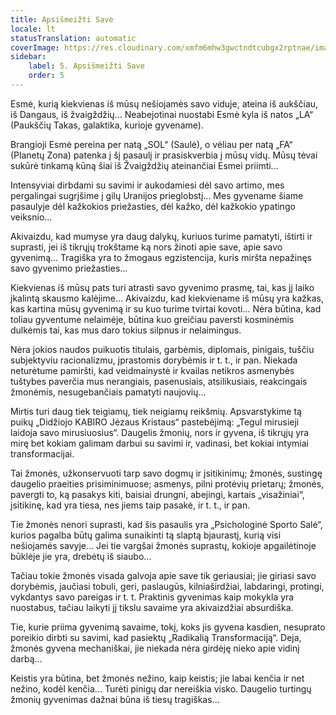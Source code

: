 ```yaml
---
title: Apsišmeižti Save
locale: lt
statusTranslation: automatic
coverImage: https://res.cloudinary.com/xmfm6mhw3gwctndtcubgx2rptnae/image/upload/v1740468922/small_cover_tratado_de_psicologia_revolucionaria_a4c0dca4e0.webp
sidebar:
    label: 5. Apsišmeižti Save
    order: 5
---
```

Esmė, kurią kiekvienas iš mūsų nešiojamės savo viduje, ateina iš aukščiau, iš Dangaus, iš žvaigždžių... Neabejotinai nuostabi Esmė kyla iš natos „LA“ (Paukščių Takas, galaktika, kurioje gyvename).

Brangioji Esmė pereina per natą „SOL“ (Saulė), o vėliau per natą „FA“ (Planetų Zona) patenka į šį pasaulį ir prasiskverbia į mūsų vidų. Mūsų tėvai sukūrė tinkamą kūną šiai iš Žvaigždžių ateinančiai Esmei priimti...

Intensyviai dirbdami su savimi ir aukodamiesi dėl savo artimo, mes pergalingai sugrįšime į gilų Uranijos prieglobstį... Mes gyvename šiame pasaulyje dėl kažkokios priežasties, dėl kažko, dėl kažkokio ypatingo veiksnio...

Akivaizdu, kad mumyse yra daug dalykų, kuriuos turime pamatyti, ištirti ir suprasti, jei iš tikrųjų trokštame ką nors žinoti apie save, apie savo gyvenimą... Tragiška yra to žmogaus egzistencija, kuris miršta nepažinęs savo gyvenimo priežasties...

Kiekvienas iš mūsų pats turi atrasti savo gyvenimo prasmę, tai, kas jį laiko įkalintą skausmo kalėjime... Akivaizdu, kad kiekviename iš mūsų yra kažkas, kas kartina mūsų gyvenimą ir su kuo turime tvirtai kovoti... Nėra būtina, kad toliau gyventume nelaimėje, būtina kuo greičiau paversti kosminėmis dulkėmis tai, kas mus daro tokius silpnus ir nelaimingus.

Nėra jokios naudos puikuotis titulais, garbėmis, diplomais, pinigais, tuščiu subjektyviu racionalizmu, įprastomis dorybėmis ir t. t., ir pan. Niekada neturėtume pamiršti, kad veidmainystė ir kvailas netikros asmenybės tuštybes paverčia mus nerangiais, pasenusiais, atsilikusiais, reakcingais žmonėmis, nesugebančiais pamatyti naujovių...

Mirtis turi daug tiek teigiamų, tiek neigiamų reikšmių. Apsvarstykime tą puikų „Didžiojo KABIRO Jėzaus Kristaus“ pastebėjimą: „Tegul mirusieji laidoja savo mirusiuosius“. Daugelis žmonių, nors ir gyvena, iš tikrųjų yra mirę bet kokiam galimam darbui su savimi ir, vadinasi, bet kokiai intymiai transformacijai.

Tai žmonės, užkonservuoti tarp savo dogmų ir įsitikinimų; žmonės, sustingę daugelio praeities prisiminimuose; asmenys, pilni protėvių prietarų; žmonės, pavergti to, ką pasakys kiti, baisiai drungni, abejingi, kartais „visažiniai“, įsitikinę, kad yra tiesa, nes jiems taip pasakė, ir t. t., ir pan.

Tie žmonės nenori suprasti, kad šis pasaulis yra „Psichologinė Sporto Salė“, kurios pagalba būtų galima sunaikinti tą slaptą bjaurastį, kurią visi nešiojamės savyje... Jei tie vargšai žmonės suprastų, kokioje apgailėtinoje būklėje jie yra, drebėtų iš siaubo...

Tačiau tokie žmonės visada galvoja apie save tik geriausiai; jie giriasi savo dorybėmis, jaučiasi tobuli, geri, paslaugūs, kilniaširdžiai, labdaringi, protingi, vykdantys savo pareigas ir t. t. Praktinis gyvenimas kaip mokykla yra nuostabus, tačiau laikyti jį tikslu savaime yra akivaizdžiai absurdiška.

Tie, kurie priima gyvenimą savaime, tokį, koks jis gyvena kasdien, nesuprato poreikio dirbti su savimi, kad pasiektų „Radikalią Transformaciją“. Deja, žmonės gyvena mechaniškai, jie niekada nėra girdėję nieko apie vidinį darbą...

Keistis yra būtina, bet žmonės nežino, kaip keistis; jie labai kenčia ir net nežino, kodėl kenčia... Turėti pinigų dar nereiškia visko. Daugelio turtingų žmonių gyvenimas dažnai būna iš tiesų tragiškas...

